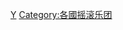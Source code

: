 {{Commonscat|Rock music groups from the United Kingdom}}

[[Category:英國各類型樂團|Y]]
[[Category:各國摇滚乐团|Category:各國摇滚乐团]]